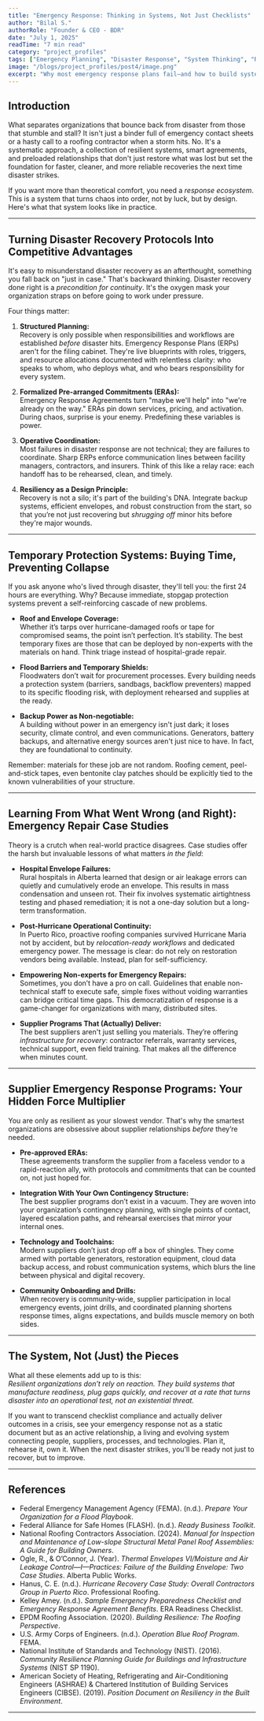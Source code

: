 ```yaml
---
title: "Emergency Response: Thinking in Systems, Not Just Checklists"
author: "Bilal S."
authorRole: "Founder & CEO - BDR"
date: "July 1, 2025"
readTime: "7 min read"
category: "project_profiles"
tags: ["Emergency Planning", "Disaster Response", "System Thinking", "Roofing Failures", "Building Resilience"]
image: "/blogs/project_profiles/post4/image.png"
excerpt: "Why most emergency response plans fail—and how to build system-level strategies that actually work. Move beyond checklists and into resilient roofing operations."
---
```


## Introduction

What separates organizations that bounce back from disaster from those that stumble and stall? It isn't just a binder full of emergency contact sheets or a hasty call to a roofing contractor when a storm hits. No. It's a systematic approach, a collection of resilient systems, smart agreements, and preloaded relationships that don't just restore what was lost but set the foundation for faster, cleaner, and more reliable recoveries the next time disaster strikes.

If you want more than theoretical comfort, you need a *response ecosystem*. This is a system that turns chaos into order, not by luck, but by design. Here's what that system looks like in practice.

---

## Turning Disaster Recovery Protocols Into Competitive Advantages

It's easy to misunderstand disaster recovery as an afterthought, something you fall back on "just in case." That's backward thinking. Disaster recovery done right is a *precondition for continuity*. It's the oxygen mask your organization straps on before going to work under pressure.

Four things matter:

1. **Structured Planning:**  
   Recovery is only possible when responsibilities and workflows are established *before* disaster hits. Emergency Response Plans (ERPs) aren't for the filing cabinet. They're live blueprints with roles, triggers, and resource allocations documented with relentless clarity: who speaks to whom, who deploys what, and who bears responsibility for every system.

2. **Formalized Pre-arranged Commitments (ERAs):**  
   Emergency Response Agreements turn "maybe we'll help" into "we're already on the way." ERAs pin down services, pricing, and activation. During chaos, surprise is your enemy. Predefining these variables is power.

3. **Operative Coordination:**  
   Most failures in disaster response are not technical; they are failures to coordinate. Sharp ERPs enforce communication lines between facility managers, contractors, and insurers. Think of this like a relay race: each handoff has to be rehearsed, clean, and timely.

4. **Resiliency as a Design Principle:**  
   Recovery is not a silo; it's part of the building's DNA. Integrate backup systems, efficient envelopes, and robust construction from the start, so that you’re not just recovering but *shrugging off* minor hits before they're major wounds.

---

## Temporary Protection Systems: Buying Time, Preventing Collapse

If you ask anyone who's lived through disaster, they'll tell you: the first 24 hours are everything. Why? Because immediate, stopgap protection systems prevent a self-reinforcing cascade of new problems.

- **Roof and Envelope Coverage:**  
  Whether it’s tarps over hurricane-damaged roofs or tape for compromised seams, the point isn’t perfection. It’s stability. The best temporary fixes are those that can be deployed by non-experts with the materials on hand. Think triage instead of hospital-grade repair.

- **Flood Barriers and Temporary Shields:**  
  Floodwaters don’t wait for procurement processes. Every building needs a protection system (barriers, sandbags, backflow preventers) mapped to its specific flooding risk, with deployment rehearsed and supplies at the ready.

- **Backup Power as Non-negotiable:**  
  A building without power in an emergency isn't just dark; it loses security, climate control, and even communications. Generators, battery backups, and alternative energy sources aren't just nice to have. In fact, they are foundational to continuity.

Remember: materials for these job are not random. Roofing cement, peel-and-stick tapes, even bentonite clay patches should be explicitly tied to the known vulnerabilities of your structure.

---

## Learning From What Went Wrong (and Right): Emergency Repair Case Studies

Theory is a crutch when real-world practice disagrees. Case studies offer the harsh but invaluable lessons of what matters *in the field*:

- **Hospital Envelope Failures:**  
  Rural hospitals in Alberta learned that design or air leakage errors can quietly and cumulatively erode an envelope. This results in mass condensation and unseen rot. Their fix involves systematic airtightness testing and phased remediation; it is not a one-day solution but a long-term transformation.

- **Post-Hurricane Operational Continuity:**  
  In Puerto Rico, proactive roofing companies survived Hurricane Maria not by accident, but by *relocation-ready workflows* and dedicated emergency power. The message is clear: do not rely on restoration vendors being available. Instead, plan for self-sufficiency.

- **Empowering Non-experts for Emergency Repairs:**  
  Sometimes, you don’t have a pro on call. Guidelines that enable non-technical staff to execute safe, simple fixes without voiding warranties can bridge critical time gaps. This democratization of response is a game-changer for organizations with many, distributed sites.

- **Supplier Programs That (Actually) Deliver:**  
  The best suppliers aren't just selling you materials. They’re offering *infrastructure for recovery*: contractor referrals, warranty services, technical support, even field training. That makes all the difference when minutes count.

---

## Supplier Emergency Response Programs: Your Hidden Force Multiplier

You are only as resilient as your slowest vendor. That's why the smartest organizations are obsessive about supplier relationships *before* they’re needed.

- **Pre-approved ERAs:**  
  These agreements transform the supplier from a faceless vendor to a rapid-reaction ally, with protocols and commitments that can be counted on, not just hoped for.

- **Integration With Your Own Contingency Structure:**  
  The best supplier programs don’t exist in a vacuum. They are woven into your organization’s contingency planning, with single points of contact, layered escalation paths, and rehearsal exercises that mirror your internal ones.

- **Technology and Toolchains:**  
  Modern suppliers don’t just drop off a box of shingles. They come armed with portable generators, restoration equipment, cloud data backup access, and robust communication systems, which blurs the line between physical and digital recovery.

- **Community Onboarding and Drills:**  
  When recovery is community-wide, supplier participation in local emergency events, joint drills, and coordinated planning shortens response times, aligns expectations, and builds muscle memory on both sides.

---

## The System, Not (Just) the Pieces

What all these elements add up to is this:  
*Resilient organizations don’t rely on reaction. They build systems that manufacture readiness, plug gaps quickly, and recover at a rate that turns disaster into an operational test, not an existential threat.*

If you want to transcend checklist compliance and actually deliver outcomes in a crisis, see your emergency response not as a static document but as an active relationship, a living and evolving system connecting people, suppliers, processes, and technologies. Plan it, rehearse it, own it. When the next disaster strikes, you’ll be ready not just to recover, but to improve.

---



## References

- Federal Emergency Management Agency (FEMA). (n.d.). *Prepare Your Organization for a Flood Playbook*.
- Federal Alliance for Safe Homes (FLASH). (n.d.). *Ready Business Toolkit*.
- National Roofing Contractors Association. (2024). *Manual for Inspection and Maintenance of Low-slope Structural Metal Panel Roof Assemblies: A Guide for Building Owners*.
- Ogle, R., & O’Connor, J. (Year). *Thermal Envelopes VI/Moisture and Air Leakage Control—I—Practices: Failure of the Building Envelope: Two Case Studies*. Alberta Public Works.
- Hanus, C. E. (n.d.). *Hurricane Recovery Case Study: Overall Contractors Group in Puerto Rico*. Professional Roofing.
- Kelley Amey. (n.d.). *Sample Emergency Preparedness Checklist and Emergency Response Agreement Benefits*. ERA Readiness Checklist.
- EPDM Roofing Association. (2020). *Building Resilience: The Roofing Perspective*.
- U.S. Army Corps of Engineers. (n.d.). *Operation Blue Roof Program*. FEMA.
- National Institute of Standards and Technology (NIST). (2016). *Community Resilience Planning Guide for Buildings and Infrastructure Systems* (NIST SP 1190).
- American Society of Heating, Refrigerating and Air-Conditioning Engineers (ASHRAE) & Chartered Institution of Building Services Engineers (CIBSE). (2019). *Position Document on Resiliency in the Built Environment*.

---